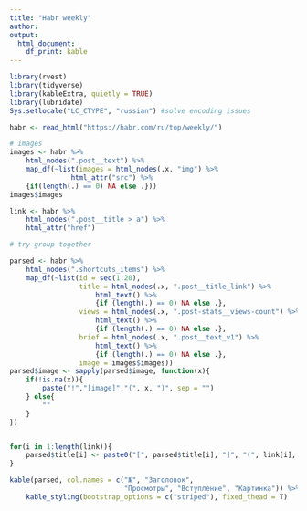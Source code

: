 ```yaml
---
title: "Habr weekly"
author:
output:
  html_document: 
    df_print: kable
---
```


```r
library(rvest)
library(tidyverse)
library(kableExtra, quietly = TRUE)
library(lubridate)
Sys.setlocale("LC_CTYPE", "russian") #solve encoding issues
```


```r
habr <- read_html("https://habr.com/ru/top/weekly/")

# images
images <- habr %>%
    html_nodes(".post__text") %>%
    map_df(~list(images = html_nodes(.x, "img") %>%
               html_attr("src") %>%
    {if(length(.) == 0) NA else .}))
images$images

link <- habr %>%
    html_nodes(".post__title > a") %>%
    html_attr("href")

# try group together

parsed <- habr %>%
    html_nodes(".shortcuts_items") %>%
    map_df(~list(id = seq(1:20),
                 title = html_nodes(.x, ".post__title_link") %>%
                     html_text() %>%
                     {if (length(.) == 0) NA else .},
                 views = html_nodes(.x, ".post-stats__views-count") %>%
                     html_text() %>%
                     {if (length(.) == 0) NA else .},
                 brief = html_nodes(.x, ".post__text_v1") %>%
                     html_text() %>%
                     {if (length(.) == 0) NA else .},
                 image = images$images))
parsed$image <- sapply(parsed$image, function(x){
    if(!is.na(x)){
        paste("!","[image]","(", x, ")", sep = "")
    } else{
        ""
    }
})


for(i in 1:length(link)){
    parsed$title[i] <- paste0("[", parsed$title[i], "]", "(", link[i], ")")
}
```


```r

kable(parsed, col.names = c("№", "Заголовок", 
                            "Просмотры", "Вступление", "Картинка")) %>%
    kable_styling(bootstrap_options = c("striped"), fixed_thead = T)
```

